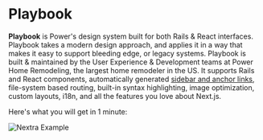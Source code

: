 
# Playbook

**Playbook** is Power's design system built for both Rails & React interfaces. Playbook takes a modern design approach, and applies it in a way that makes it easy to support bleeding edge, or legacy systems. Playbook is built & maintained by the User Experience & Development teams at Power Home Remodeling, the largest home remodeler in the US.
It supports Rails and React components, automatically generated [sidebar and anchor links](/get-started#sidebar-and-anchor-links), file-system based routing, built-in syntax highlighting, image optimization, custom layouts, i18n, and all the features you love about Next.js.

Here's what you will get in 1 minute:

<Bleed>![Nextra Example](../public/demo.png)</Bleed>
